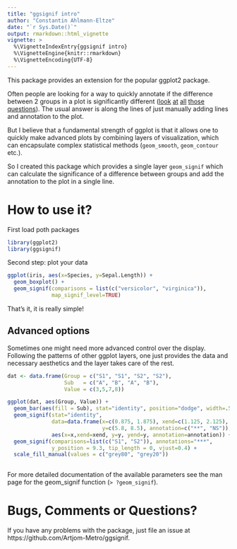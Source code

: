 ```yaml
---
title: "ggsignif intro"
author: "Constantin Ahlmann-Eltze"
date: "`r Sys.Date()`"
output: rmarkdown::html_vignette
vignette: >
  %\VignetteIndexEntry{ggsignif intro}
  %\VignetteEngine{knitr::rmarkdown}
  %\VignetteEncoding{UTF-8}
---
```


This package provides an extension for the popular ggplot2 package.

Often people are looking for a way to quickly annotate if the difference between 2 groups in a plot is
significantly different 
([look](http://stackoverflow.com/questions/17084566/put-stars-on-ggplot-barplots-and-boxplots-to-indicate-the-level-of-significanc) [at](http://stackoverflow.com/questions/14958159/indicating-the-statistically-significant-difference-in-bar-graph-using-r) [all](http://stackoverflow.com/questions/29263046/how-to-draw-the-boxplot-with-significant-level) [those](http://stackoverflow.com/questions/29186435/showing-significance-relationships-in-a-ggplot2-bar-graph) [questions](https://groups.google.com/forum/#!topic/ggplot2/ntVlMqTc6PI)). 
The usual answer is along the lines of just manually adding lines and annotation to the plot.

But I believe that a fundamental strength of ggplot is that it allows one to quickly make advanced plots by combining layers of visualization, which can encapsulate complex statistical methods (`geom_smooth`, `geom_contour` etc.).

So I created this package which provides a single layer `geom_signif` which can calculate the significance of a difference between groups and add the annotation to the plot in a single line.

# How to use it?

First load poth packages

```r
library(ggplot2)
library(ggsignif)
```

Second step: plot your data

```r
ggplot(iris, aes(x=Species, y=Sepal.Length)) + 
  geom_boxplot() +
  geom_signif(comparisons = list(c("versicolor", "virginica")), 
              map_signif_level=TRUE)
```

That's it, it is really simple!

## Advanced options

Sometimes one might need more advanced control over the display. Following the patterns of other ggplot layers, 
one just provides the data and necessary aesthetics and the layer takes care of the rest.

```r
dat <- data.frame(Group = c("S1", "S1", "S2", "S2"),
                  Sub   = c("A", "B", "A", "B"),
                  Value = c(3,5,7,8))  

ggplot(dat, aes(Group, Value)) +
  geom_bar(aes(fill = Sub), stat="identity", position="dodge", width=.5) +
  geom_signif(stat="identity",
              data=data.frame(x=c(0.875, 1.875), xend=c(1.125, 2.125),
                              y=c(5.8, 8.5), annotation=c("**", "NS")),
              aes(x=x,xend=xend, y=y, yend=y, annotation=annotation)) +
  geom_signif(comparisons=list(c("S1", "S2")), annotations="***",
              y_position = 9.3, tip_length = 0, vjust=0.4) +
  scale_fill_manual(values = c("grey80", "grey20"))
    
```

For more detailed documentation of the available parameters see the man page for the geom_signif function (`> ?geom_signif`).

# Bugs, Comments or Questions?

If you have any problems with the package, just file an issue at https://github.com/Artjom-Metro/ggsignif.
















